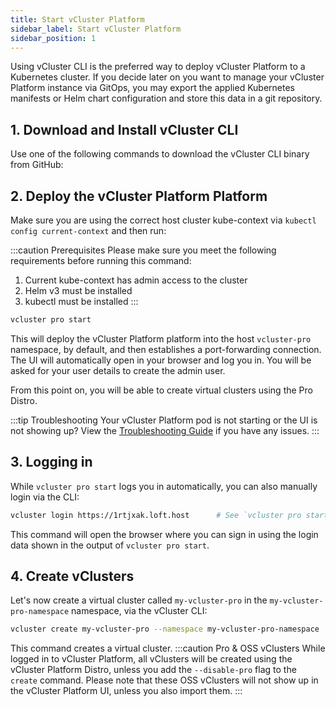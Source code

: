 ```yaml
---
title: Start vCluster Platform
sidebar_label: Start vCluster Platform
sidebar_position: 1
---
```




Using vCluster CLI is the preferred way to deploy vCluster Platform to a Kubernetes cluster. If you decide later
on you want to manage your vCluster Platform instance via GitOps, you may export the applied Kubernetes
manifests or Helm chart configuration and store this data in a git repository.

## 1. Download and Install vCluster CLI

Use one of the following commands to download the vCluster CLI binary from GitHub:

<InstallCLIPartial />

## 2. Deploy the vCluster Platform Platform


Make sure you are using the correct host cluster kube-context via `kubectl config current-context` and then run:

:::caution Prerequisites
Please make sure you meet the following requirements
before running this command:
1. Current kube-context has admin access to the cluster
2. Helm v3 must be installed
3. kubectl must be installed
:::

```bash
vcluster pro start
```
This will deploy the vCluster Platform platform into the host `vcluster-pro` namespace, by default, and then establishes a port-forwarding connection.
The UI will automatically open in your browser and log you in. You will be asked for your user details to create the admin user. 

From this point on, you will be able to create virtual clusters using the Pro Distro. 

:::tip Troubleshooting
Your vCluster Platform pod is not starting or the UI is not showing up? View the
[Troubleshooting Guide](./troubleshooting.mdx) if you have any
issues.
:::

## 3. Logging in

While `vcluster pro start` logs you in automatically, you can also manually login via the CLI:

```bash
vcluster login https://1rtjxak.loft.host      # See `vcluster pro start` output for login credentials and your actual sub-domain name (auto-generated).
```

This command will open the browser where you can sign in using the login data shown in the
output of `vcluster pro start`.


## 4. Create vClusters

Let's now create a virtual cluster called `my-vcluster-pro` in the `my-vcluster-pro-namespace` namespace, via the vCluster CLI:

```bash
vcluster create my-vcluster-pro --namespace my-vcluster-pro-namespace   
```
This command creates a virtual cluster. 
:::caution Pro & OSS vClusters
While logged in to vCluster Platform, all vClusters will be created using the vCluster Platform Distro, unless you add the `--disable-pro` flag to the `create` command. Please note that these OSS vClusters will not show up in the vCluster Platform UI, unless you also import them. 
:::

